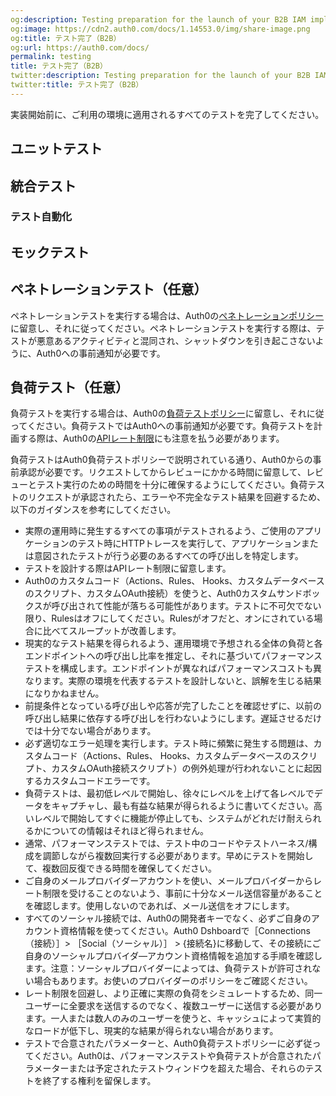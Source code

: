 ```yaml
---
og:description: Testing preparation for the launch of your B2B IAM implementation.
og:image: https://cdn2.auth0.com/docs/1.14553.0/img/share-image.png
og:title: テスト完了（B2B）
og:url: https://auth0.com/docs/
permalink: testing
title: テスト完了（B2B）
twitter:description: Testing preparation for the launch of your B2B IAM implementation.
twitter:title: テスト完了（B2B）
---
```


実装開始前に、ご利用の環境に適用されるすべてのテストを完了してください。



## ユニットテスト



## 統合テスト





### テスト自動化



## モックテスト



## ペネトレーションテスト（任意）

ペネトレーションテストを実行する場合は、Auth0の[ペネトレーションポリシー](/support/policies/penetration-testing-policy)に留意し、それに従ってください。ペネトレーションテストを実行する際は、テストが悪意あるアクティビティと混同され、シャットダウンを引き起こさないように、Auth0への事前通知が必要です。

## 負荷テスト（任意）

負荷テストを実行する場合は、Auth0の[負荷テストポリシー](/support/policies/load-testing-policy)に留意し、それに従ってください。負荷テストではAuth0への事前通知が必要です。負荷テストを計画する際は、Auth0の[APIレート制限](/support/policies/rate-limit-policy)にも注意を払う必要があります。

負荷テストはAuth0負荷テストポリシーで説明されている通り、Auth0からの事前承認が必要です。リクエストしてからレビューにかかる時間に留意して、レビューとテスト実行のための時間を十分に確保するようにしてください。負荷テストのリクエストが承認されたら、エラーや不完全なテスト結果を回避するため、以下のガイダンスを参考にしてください。

* 実際の運用時に発生するすべての事項がテストされるよう、ご使用のアプリケーションのテスト時にHTTPトレースを実行して、アプリケーションまたは意図されたテストが行う必要のあるすべての呼び出しを特定します。
* テストを設計する際はAPIレート制限に留意します。
* Auth0のカスタムコード（Actions、Rules、 Hooks、カスタムデータベースのスクリプト、カスタムOAuth接続）を使うと、Auth0カスタムサンドボックスが呼び出されて性能が落ちる可能性があります。テストに不可欠でない限り、Rulesはオフにしてください。Rulesがオフだと、オンにされている場合に比べてスループットが改善します。
* 現実的なテスト結果を得られるよう、運用環境で予想される全体の負荷と各エンドポイントへの呼び出し比率を推定し、それに基づいてパフォーマンステストを構成します。エンドポイントが異なればパフォーマンスコストも異なります。実際の環境を代表するテストを設計しないと、誤解を生じる結果になりかねません。
* 前提条件となっている呼び出しや応答が完了したことを確認せずに、以前の呼び出し結果に依存する呼び出しを行わないようにします。遅延させるだけでは十分でない場合があります。
* 必ず適切なエラー処理を実行します。テスト時に頻繁に発生する問題は、カスタムコード（Actions、Rules、 Hooks、カスタムデータベースのスクリプト、カスタムOAuth接続スクリプト）の例外処理が行われないことに起因するカスタムコードエラーです。
* 負荷テストは、最初低レベルで開始し、徐々にレベルを上げて各レベルでデータをキャプチャし、最も有益な結果が得られるように書いてください。高いレベルで開始してすぐに機能が停止しても、システムがどれだけ耐えられるかについての情報はそれほど得られません。
* 通常、パフォーマンステストでは、テスト中のコードやテストハーネス/構成を調節しながら複数回実行する必要があります。早めにテストを開始して、複数回反復できる時間を確保してください。
* ご自身のメールプロバイダーアカウントを使い、メールプロバイダーからレート制限を受けることのないよう、事前に十分なメール送信容量があることを確認します。使用しないのであれば、メール送信をオフにします。
* すべてのソーシャル接続では、Auth0の開発者キーでなく、必ずご自身のアカウント資格情報を使ってください。Auth0 Dshboardで［Connections（接続）］> ［Social（ソーシャル）］ > {接続名}に移動して、その接続にご自身のソーシャルプロバイダ―アカウント資格情報を追加する手順を確認します。注意：ソーシャルプロバイダーによっては、負荷テストが許可されない場合もあります。お使いのプロバイダーのポリシーをご確認ください。
* レート制限を回避し、より正確に実際の負荷をシミュレートするため、同一ユーザーに全要求を送信するのでなく、複数ユーザーに送信する必要があります。一人または数人のみのユーザーを使うと、キャッシュによって実質的なロードが低下し、現実的な結果が得られない場合があります。
* テストで合意されたパラメーターと、Auth0負荷テストポリシーに必ず従ってください。Auth0は、パフォーマンステストや負荷テストが合意されたパラメーターまたは予定されたテストウィンドウを超えた場合、それらのテストを終了する権利を留保します。
